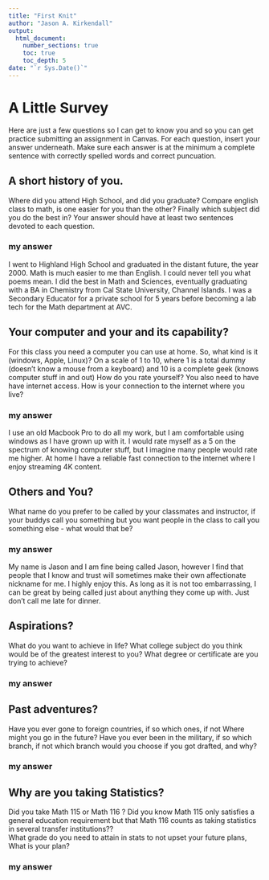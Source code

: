 ```yaml
---
title: "First Knit"
author: "Jason A. Kirkendall"
output: 
  html_document:
    number_sections: true
    toc: true
    toc_depth: 5
date: "`r Sys.Date()`"   
---
```


# A Little Survey

Here are just a few questions so I can get to know you and so you can get practice submitting an assignment in Canvas.  For each question, insert your answer underneath. Make sure each answer is at the minimum a complete sentence with correctly spelled words and correct puncuation. 

## A short history of you.  
Where did you attend High School, and did you graduate? Compare english class to math, is one easier for you than the other? Finally which subject did you do the best in? Your answer should have at least two sentences devoted to each question.  
  
### my answer     
  I went to Highland High School and graduated in the distant future, the year 2000. Math is much easier to me than English. I could never tell you what poems mean. I did the best in Math and Sciences, eventually graduating with a BA in Chemistry from Cal State University, Channel Islands. I was a Secondary Educator for a private school for 5 years before becoming a lab tech for the Math department at AVC.

     


## Your computer and your and its capability?  
 For this class  you need a computer you can use at home.  So, what kind is it (windows, Apple, Linux)?  On a scale of 1 to 10, where 1 is a total dummy (doesn't know a mouse from a keyboard) and 10 is a complete geek (knows computer stuff in and out) How do you rate yourself?  You also need to have have internet access. How is your connection to the internet where you live?

### my answer   
  I use an old Macbook Pro to do all my work, but I am comfortable using windows as I have grown up with it. I would rate myself as a 5 on the spectrum of knowing computer stuff, but I imagine many people would rate me higher. At home I have a reliable fast connection to the internet where I enjoy streaming 4K content.
   

## Others and You?   
What name do you prefer to be called by your classmates and instructor, if your buddys call you something but you want people in the class to call you something else - what would that be? 

### my answer     
  My name is Jason and I am fine being called Jason, however I find that people that I know and trust will sometimes make their own affectionate nickname for me. I highly enjoy this. As long as it is not too embarrassing, I can be great by being called just about anything they come up with. Just don't call me late for dinner.
   
 




## Aspirations?   
What do you want to achieve in life?  What college subject do you think would be of the greatest interest to you? What degree or certificate are you trying to achieve?

### my answer     
  
   
 




## Past adventures?  
Have you ever gone to foreign countries, if so which ones, if not Where might you go in the future?  Have you ever been in the military, if so which branch, if not which branch would you choose if you got drafted, and why?

### my answer     
  
   
  




## Why are you taking Statistics?  
Did you take Math 115 or Math 116 ?  Did you know Math 115 only satisfies a general education requirement but that Math 116 counts as taking statistics in several transfer institutions??  
What grade do you need to attain in stats to not upset your future plans, What is your plan?  
 

### my answer     
  
   
 






  





